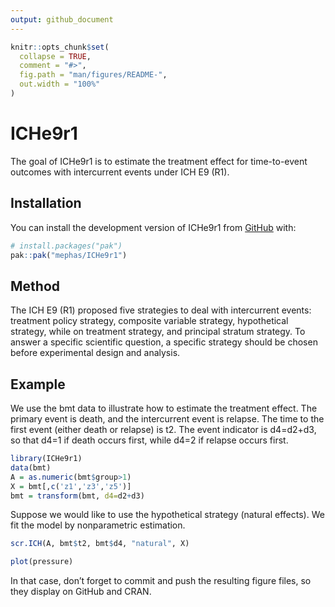 ```yaml
---
output: github_document
---
```


<!-- README.md is generated from README.Rmd. Please edit that file -->

```r
knitr::opts_chunk$set(
  collapse = TRUE,
  comment = "#>",
  fig.path = "man/figures/README-",
  out.width = "100%"
)
```

# ICHe9r1

<!-- badges: start -->
<!-- badges: end -->

The goal of ICHe9r1 is to estimate the treatment effect for time-to-event outcomes with intercurrent events under ICH E9 (R1).

## Installation

You can install the development version of ICHe9r1 from [GitHub](https://github.com/) with:

``` r
# install.packages("pak")
pak::pak("mephas/ICHe9r1")
```

## Method

The ICH E9 (R1) proposed five strategies to deal with intercurrent events: treatment policy strategy, 
composite variable strategy, hypothetical strategy, while on treatment strategy, and principal stratum 
strategy. To answer a specific scientific question, a specific strategy should be chosen before 
experimental design and analysis.

## Example

We use the bmt data to illustrate how to estimate the treatment effect. The primary event is death, and 
the intercurrent event is relapse. The time to the first event (either death or relapse) is t2. The event 
indicator is d4=d2+d3, so that d4=1 if death occurs first, while d4=2 if relapse occurs first.

```r
library(ICHe9r1)
data(bmt)
A = as.numeric(bmt$group>1)
X = bmt[,c('z1','z3','z5')]
bmt = transform(bmt, d4=d2+d3)
```

Suppose we would like to use the hypothetical strategy (natural effects).
We fit the model by nonparametric estimation.

```r
scr.ICH(A, bmt$t2, bmt$d4, "natural", X)
```


```r
plot(pressure)
```

In that case, don't forget to commit and push the resulting figure files, so they display on GitHub and CRAN.
